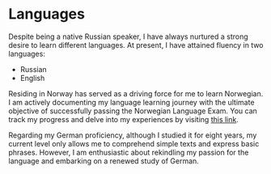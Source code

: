 # Languages

Despite being a native Russian speaker, I have always nurtured a strong desire
to learn different languages. At present, I have attained fluency in two
languages:

- Russian
- English

Residing in Norway has served as a driving force for me to learn Norwegian. I am
actively documenting my language learning journey with the ultimate objective of
successfully passing the Norwegian Language Exam. You can track my progress and
delve into my experiences by visiting [this link][norwegian-language-exam-journey].

[norwegian-language-exam-journey]: languages/norwegian/norwegian-language-exam-journey.md

Regarding my German proficiency, although I studied it for eight years, my
current level only allows me to comprehend simple texts and express basic
phrases. However, I am enthusiastic about rekindling my passion for the language
and embarking on a renewed study of German.
